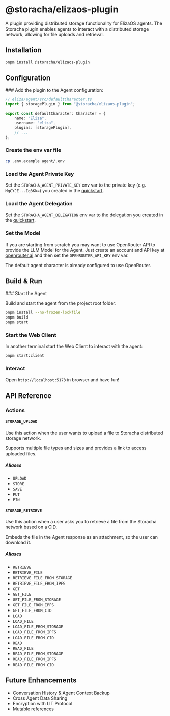 
# @storacha/elizaos-plugin

A plugin providing distributed storage functionality for ElizaOS agents. The Storacha plugin enables agents to interact with a distributed storage network, allowing for file uploads and retrieval.

## Installation

```bash
pnpm install @storacha/elizaos-plugin
```

## Configuration

<Steps>
### Add the plugin to the Agent configuration:

```typescript
// eliza/agent/src/defaultCharacter.ts
import { storagePlugin } from "@storacha/elizaos-plugin";

export const defaultCharacter: Character = {
    name: "Eliza",
    username: "eliza",
    plugins: [storagePlugin],
    // ...
};
```

### Create the env var file

```bash
cp .env.example agent/.env
```

### Load the Agent Private Key

Set the `STORACHA_AGENT_PRIVATE_KEY` env var to the private key (e.g. `MgCYJE...Ig3Kk=`) you created in the [quickstart](./quickstart.mdx#generate-a-did).

### Load the Agent Delegation

Set the `STORACHA_AGENT_DELEGATION` env var to the delegation you created in the [quickstart](./quickstart.mdx#delegate-capabilities-to-your-agent).

### Set the Model

If you are starting from scratch you may want to use OpenRouter API to provide the LLM Model for the Agent. Just create an account and API key at [openrouter.ai](https://openrouter.ai) and then set the `OPENROUTER_API_KEY` env var.

The default agent character is already configured to use OpenRouter.

</Steps>

## Build & Run

<Steps>
### Start the Agent

Build and start the agent from the project root folder:

```bash
pnpm install --no-frozen-lockfile
pnpm build
pnpm start
```

### Start the Web Client

In another terminal start the Web Client to interact with the agent:

```bash
pnpm start:client
```

### Interact

Open `http://localhost:5173` in browser and have fun!

</Steps>

## API Reference

### Actions

#### `STORAGE_UPLOAD`

Use this action when the user wants to upload a file to Storacha distributed storage network.

Supports multiple file types and sizes and provides a link to access uploaded files.

##### Aliases

- `UPLOAD`
- `STORE`
- `SAVE`
- `PUT`
- `PIN`

#### `STORAGE_RETRIEVE`

Use this action when a user asks you to retrieve a file from the Storacha network based on a CID.

Embeds the file in the Agent response as an attachment, so the user can download it.

##### Aliases

- `RETRIEVE`
- `RETRIEVE_FILE`
- `RETRIEVE_FILE_FROM_STORAGE`
- `RETRIEVE_FILE_FROM_IPFS`
- `GET`
- `GET_FILE`
- `GET_FILE_FROM_STORAGE`
- `GET_FILE_FROM_IPFS`
- `GET_FILE_FROM_CID`
- `LOAD`
- `LOAD_FILE`
- `LOAD_FILE_FROM_STORAGE`
- `LOAD_FILE_FROM_IPFS`
- `LOAD_FILE_FROM_CID`
- `READ`
- `READ_FILE`
- `READ_FILE_FROM_STORAGE`
- `READ_FILE_FROM_IPFS`
- `READ_FILE_FROM_CID`

## Future Enhancements

- Conversation History & Agent Context Backup
- Cross Agent Data Sharing
- Encryption with LIT Protocol
- Mutable references
